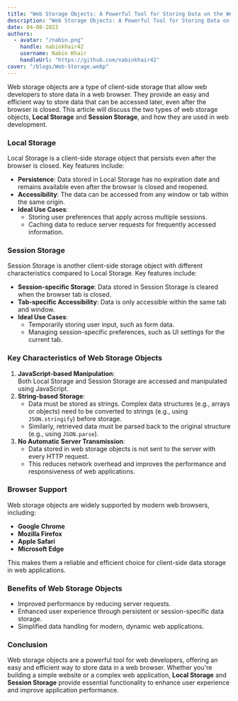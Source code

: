 ```yaml
---
title: "Web Storage Objects: A Powerful Tool for Storing Data on the Web"
description: "Web Storage Objects: A Powerful Tool for Storing Data on the Web"
date: 04-08-2023
authors:
  - avatar: "/nabin.png"
    handle: nabinkhair42
    username: Nabin Khair
    handleUrl: "https://github.com/nabinkhair42"
cover: "/blogs/Web-Storage.webp"
---
```


Web storage objects are a type of client-side storage that allow web developers to store data in a web browser. They provide an easy and efficient way to store data that can be accessed later, even after the browser is closed. This article will discuss the two types of web storage objects, **Local Storage** and **Session Storage**, and how they are used in web development.

### Local Storage
Local Storage is a client-side storage object that persists even after the browser is closed. Key features include:

- **Persistence**: Data stored in Local Storage has no expiration date and remains available even after the browser is closed and reopened.
- **Accessibility**: The data can be accessed from any window or tab within the same origin.
- **Ideal Use Cases**:
  - Storing user preferences that apply across multiple sessions.
  - Caching data to reduce server requests for frequently accessed information.

### Session Storage
Session Storage is another client-side storage object with different characteristics compared to Local Storage. Key features include:

- **Session-specific Storage**: Data stored in Session Storage is cleared when the browser tab is closed.
- **Tab-specific Accessibility**: Data is only accessible within the same tab and window.
- **Ideal Use Cases**:
  - Temporarily storing user input, such as form data.
  - Managing session-specific preferences, such as UI settings for the current tab.

### Key Characteristics of Web Storage Objects
1. **JavaScript-based Manipulation**:  
   Both Local Storage and Session Storage are accessed and manipulated using JavaScript.  
2. **String-based Storage**:  
   - Data must be stored as strings. Complex data structures (e.g., arrays or objects) need to be converted to strings (e.g., using `JSON.stringify`) before storage.
   - Similarly, retrieved data must be parsed back to the original structure (e.g., using `JSON.parse`).  
3. **No Automatic Server Transmission**:  
   - Data stored in web storage objects is not sent to the server with every HTTP request.
   - This reduces network overhead and improves the performance and responsiveness of web applications.  

### Browser Support
Web storage objects are widely supported by modern web browsers, including:

- **Google Chrome**
- **Mozilla Firefox**
- **Apple Safari**
- **Microsoft Edge**

This makes them a reliable and efficient choice for client-side data storage in web applications.

### Benefits of Web Storage Objects
- Improved performance by reducing server requests.
- Enhanced user experience through persistent or session-specific data storage.
- Simplified data handling for modern, dynamic web applications.

### Conclusion
Web storage objects are a powerful tool for web developers, offering an easy and efficient way to store data in a web browser. Whether you're building a simple website or a complex web application, **Local Storage** and **Session Storage** provide essential functionality to enhance user experience and improve application performance.  
